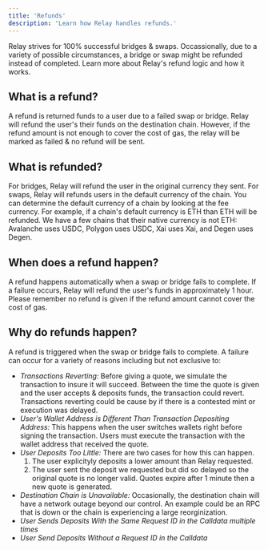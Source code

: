 ```yaml
---
title: 'Refunds'
description: 'Learn how Relay handles refunds.'
---
```


Relay strives for 100% successful bridges & swaps. Occassionally, due to a variety of 
possible circumstances, a bridge or swap might be refunded instead of completed. 
Learn more about Relay's refund logic and how it works. 

## What is a refund?
A refund is returned funds to a user due to a failed swap or bridge.
Relay will refund the user's their funds on the destination chain. 
However, if the refund amount is not enough to cover the cost of gas, the relay will be marked
as failed & no refund will be sent.

## What is refunded?
For bridges, Relay will refund the user in the original currency they sent.
For swaps, Relay will refunds users in the default currency of the chain.  You can determine 
the default currency of a chain by looking at the fee currency. For example,
if a chain's default currency is ETH than ETH will be refunded. We have a few chains that
their native currency is not ETH: Avalanche uses USDC, Polygon uses USDC, Xai uses Xai, and
Degen uses Degen.

## When does a refund happen?
A refund happens automatically when a swap or bridge fails to complete.
If a failure occurs, Relay will refund the user's funds in approximately 1 hour. Please 
remember no refund is given if the refund amount cannot cover the cost of gas.

## Why do refunds happen?
A refund is triggered when the swap or bridge fails to complete.
A failure can occur for a variety of reasons including but not exclusive to:
- *Transactions Reverting:* Before giving a quote, we simulate the transaction to insure it will succeed.
Between the time the quote is given and the user accepts & deposits funds, the transaction could revert.
Transactions reverting could be cause by if there is a contested mint or execution was delayed.
- *User's Wallet Address is Different Than Transaction Depositing Address:* This happens when the user
switches wallets right before signing the transaction. Users must execute the transaction with the wallet
address that received the quote.
- *User Deposits Too Little:* There are two cases for how this can happen.
  1. The user explicityly deposits a lower amount than Relay requested.
  2. The user sent the deposit we requested but did so delayed so the original quote is no longer valid.
  Quotes expire after 1 minute then a new quote is generated. 
- *Destination Chain is Unavailable:* Occasionally, the destination chain will
have a network outage beyond our control. An example could be an RPC that is down or 
the chain is experiencing a large reorginization.
- *User Sends Deposits With the Same Request ID in the Calldata multiple times*
- *User Send Deposits Without a Request ID in the Calldata*